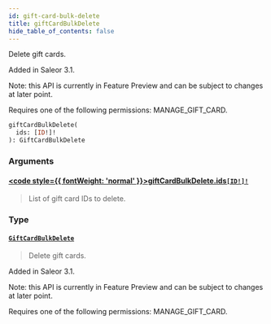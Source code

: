```yaml
---
id: gift-card-bulk-delete
title: giftCardBulkDelete
hide_table_of_contents: false
---
```








Delete gift cards.

Added in Saleor 3.1.

Note: this API is currently in Feature Preview and can be subject to changes at later point. 

Requires one of the following permissions: MANAGE_GIFT_CARD.

```graphql
giftCardBulkDelete(
  ids: [ID!]!
): GiftCardBulkDelete
```


### Arguments

#### [<code style={{ fontWeight: 'normal' }}>giftCardBulkDelete.<b>ids</b></code>](#)<Bullet />[`[ID!]!`](../../../developer/api-reference/scalars/id) <Badge class="secondary" text="non-null"/> <Badge class="secondary" text="scalar"/>
> List of gift card IDs to delete.
> 

### Type

#### [`GiftCardBulkDelete`](../../../developer/api-reference/objects/gift-card-bulk-delete) <Badge class="secondary" text="object"/>
> Delete gift cards.

Added in Saleor 3.1.

Note: this API is currently in Feature Preview and can be subject to changes at later point. 

Requires one of the following permissions: MANAGE_GIFT_CARD.
> 





